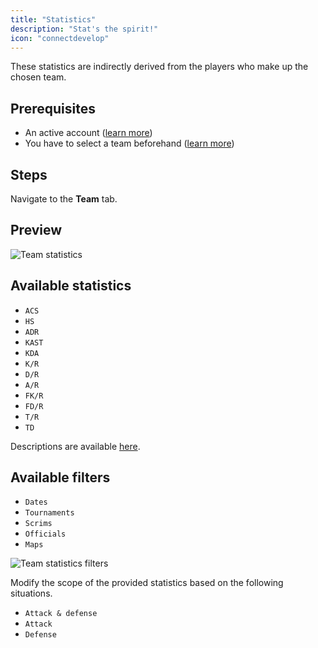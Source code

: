 ```yaml
---
title: "Statistics"
description: "Stat's the spirit!"
icon: "connectdevelop"
---
```


These statistics are indirectly derived from the players who make up the chosen team.

## Prerequisites

- An active account ([learn more](/get-started/setup))
- You have to select a team beforehand ([learn more](/core/team/root))

## Steps

Navigate to the **Team** tab.

## Preview

<Frame>
    <img
        src="./images/statistics/component.png"
        alt="Team statistics"
    />
</Frame>

## Available statistics

- `ACS`
- `HS`
- `ADR`
- `KAST`
- `KDA`
- `K/R`
- `D/R`
- `A/R`
- `FK/R`
- `FD/R`
- `T/R`
- `TD`

Descriptions are available [here](/core/statistics-meaning).

## Available filters

- `Dates`
- `Tournaments`
- `Scrims`
- `Officials`
- `Maps`

<Frame>
    <img
        src="./images/statistics/filters.png"
        alt="Team statistics filters"
    />
</Frame>

Modify the scope of the provided statistics based on the following situations.
- `Attack & defense`
- `Attack`
- `Defense`
